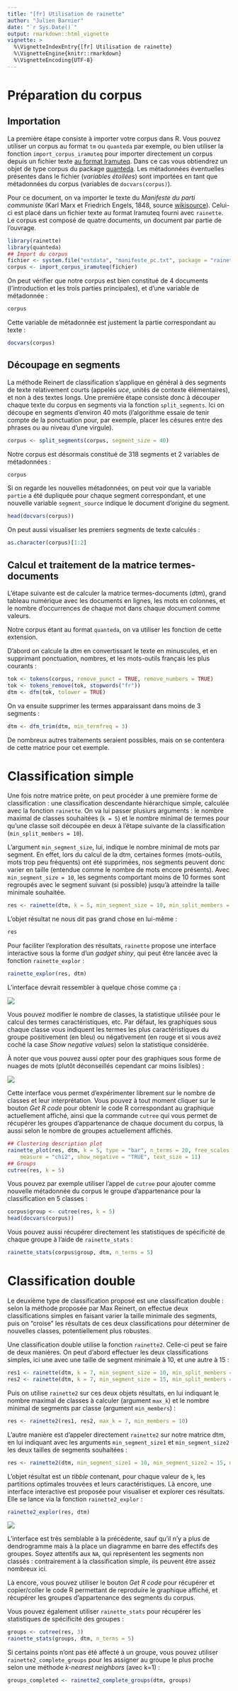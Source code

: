 ```yaml
---
title: "[fr] Utilisation de rainette"
author: "Julien Barnier"
date: "`r Sys.Date()`"
output: rmarkdown::html_vignette
vignette: >
  %\VignetteIndexEntry{[fr] Utilisation de rainette}
  %\VignetteEngine{knitr::rmarkdown}
  %\VignetteEncoding{UTF-8}
---
```


# Préparation du corpus

## Importation

La première étape consiste à importer votre corpus dans R. Vous pouvez utiliser un corpus au format `tm` ou `quanteda` par exemple, ou bien utiliser la fonction `import_corpus_iramuteq` pour importer directement un corpus depuis un fichier texte [au format Iramuteq](http://www.iramuteq.org/documentation/formatage-des-corpus-texte). Dans ce cas vous obtiendrez un objet de type corpus du package [quanteda](https://quanteda.io). Les métadonnées éventuelles présentes dans le fichier (*variables étoilées*) sont importées en tant que métadonnées du corpus (variables de `docvars(corpus)`).

Pour ce document, on va importer le texte du *Manifeste du parti communiste* (Karl Marx et Friedrich Engels, 1848, source [wikisource](https://fr.wikisource.org/wiki/Manifeste_du_parti_communiste/Lafargue)). Celui-ci est placé dans un fichier texte au format Iramuteq fourni avec `rainette`. Le corpus est composé de quatre documents, un document par partie de l'ouvrage.

```r
library(rainette)
library(quanteda)
## Import du corpus
fichier <- system.file("extdata", "manifeste_pc.txt", package = "rainette")
corpus <- import_corpus_iramuteq(fichier)
```

On peut vérifier que notre corpus est bien constitué de 4 documents (l'introduction et les trois parties principales), et d'une variable de métadonnée :

```r
corpus
```

Cette variable de métadonnée est justement la partie correspondant au texte :

```r
docvars(corpus)
```


## Découpage en segments

La méthode Reinert de classification s'applique en général à des segments de texte relativement courts (appelés *uce*, unités de contexte élémentaires), et non à des textes longs. Une première étape consiste donc à découper chaque texte du corpus en segments via la fonction `split_segments`. Ici on découpe en segments d'environ 40 mots (l'algorithme essaie de tenir compte de la ponctuation pour, par exemple, placer les césures entre des phrases ou au niveau d'une virgule).

```r
corpus <- split_segments(corpus, segment_size = 40)
```

Notre corpus est désormais constitué de 318 segments et 2 variables de métadonnées :

```r
corpus
```

Si on regarde les nouvelles métadonnées, on peut voir que la variable `partie` a été dupliquée pour chaque segment correspondant, et une nouvelle variable `segment_source` indique le document d'origine du segment.

```r
head(docvars(corpus))
```

On peut aussi visualiser les premiers segments de texte calculés :

```r
as.character(corpus)[1:2]
```


## Calcul et traitement de la matrice termes-documents

L'étape suivante est de calculer la matrice termes-documents (*dtm*), grand tableau numérique avec les documents en lignes, les mots en colonnes, et le nombre d'occurrences de chaque mot dans chaque document comme valeurs.

Notre corpus étant au format `quanteda`, on va utiliser les fonction de cette extension.

D'abord on calcule la *dtm* en convertissant le texte en minuscules, et en supprimant ponctuation, nombres, et les mots-outils français les plus courants :

```r
tok <- tokens(corpus, remove_punct = TRUE, remove_numbers = TRUE)
tok <- tokens_remove(tok, stopwords("fr"))
dtm <- dfm(tok, tolower = TRUE)
```

On va ensuite supprimer les termes apparaissant dans moins de 3 segments :

```r
dtm <- dfm_trim(dtm, min_termfreq = 3)
```

De nombreux autres traitements seraient possibles, mais on se contentera de cette matrice pour cet exemple.


# Classification simple

Une fois notre matrice prête, on peut procéder à une première forme de classification : une classification descendante hiérarchique simple, calculée avec la fonction `rainette`. On va lui passer plusiurs arguments : le nombre maximal de classes souhaitées (`k = 5`) et le nombre minimal de termes pour qu'une classe soit découpée en deux à l'étape suivante de la classification (`min_split_members = 10`).

L'argument `min_segment_size`, lui, indique le nombre minimal de mots par segment. En effet, lors du calcul de la dtm, certaines formes (mots-outils, mots trop peu fréquents) ont été supprimées, nos segments peuvent donc varier en taille (entendue comme le nombre de mots encore présents). Avec `min_segment_size = 10`, les segments comportant moins de 10 formes sont regroupés avec le segment suivant (si possible) jusqu'à atteindre la taille minimale souhaitée.

```r
res <- rainette(dtm, k = 5, min_segment_size = 10, min_split_members = 10)
```

L'objet résultat ne nous dit pas grand chose en lui-même :

```r
res
```

Pour faciliter l'exploration des résultats, `rainette` propose une interface interactive sous la forme d'un *gadget shiny*, qui peut être lancée avec la fonction `rainette_explor` :

```r
rainette_explor(res, dtm)
```

L'interface devrait ressembler à quelque chose comme ça :

![](rainette_explor_pc.png)

Vous pouvez modifier le nombre de classes, la statistique utilisée pour le calcul des termes caractéristiques, etc. Par défaut, les graphiques sous chaque classe vous indiquent les termes les plus caractéristiques du groupe positivement (en bleu) ou négativement (en rouge et si vous avez coché la case *Show negative values*) selon la statistique considérée.

À noter que vous pouvez aussi opter pour des graphiques sous forme de nuages de mots (plutôt déconseillés cependant car moins lisibles) :

![](rainette_explor_pc_cloud.png)

Cette interface vous permet d'expérimenter librement sur le nombre de classes et leur interprétation. Vous pouvez à tout moment cliquer sur le bouton *Get R code* pour obtenir le code R correspondant au graphique actuellement affiché, ainsi que la commande `cutree` qui vous permet de récupérer les groupes d'appartenance de chaque document du corpus, là aussi selon le nombre de groupes actuellement affichés.

```r
## Clustering description plot
rainette_plot(res, dtm, k = 5, type = "bar", n_terms = 20, free_scales = FALSE,
    measure = "chi2", show_negative = "TRUE", text_size = 11)
## Groups
cutree(res, k = 5)
```

Vous pouvez par exemple utiliser l'appel de `cutree` pour ajouter comme nouvelle métadonnée du corpus le groupe d'appartenance pour la classification en 5 classes :

```r
corpus$group <- cutree(res, k = 5)
head(docvars(corpus))
```

Vous pouvez aussi récupérer directement les statistiques de spécificité de chaque groupe à l'aide de `rainette_stats` :

```r
rainette_stats(corpus$group, dtm, n_terms = 5)
```



# Classification double

Le deuxième type de classification proposé est une classification double : selon la méthode proposée par Max Reinert, on effectue deux classifications simples en faisant varier la taille minimale des segments, puis on "croise" les résultats de ces deux classifications pour déterminer de nouvelles classes, potentiellement plus robustes.

Une classification double utilise la fonction `rainette2`. Celle-ci peut se faire de deux manières. On peut d'abord effectuer les deux classifications simples, ici une avec une taille de segment minimale à 10, et une autre à 15 :

```r
res1 <- rainette(dtm, k = 7, min_segment_size = 10, min_split_members = 10)
res2 <- rainette(dtm, k = 7, min_segment_size = 15, min_split_members = 10)
```

Puis on utilise `rainette2` sur ces deux objets résultats, en lui indiquant le nombre maximal de classes à calculer (argument `max_k`) et le nombre minimal de segments par classe (argument `min_members`) :

```r
res <- rainette2(res1, res2, max_k = 7, min_members = 10)
```

L'autre manière est d'appeler directement `rainette2` sur notre matrice dtm, en lui indiquant avec les arguments `min_segment_size1` et `min_segment_size2` les deux tailles de segments souhaitées :

```r
res <- rainette2(dtm, min_segment_size1 = 10, min_segment_size2 = 15, max_k = 7, min_members = 10)
```

L'objet résultat est un *tibble* contenant, pour chaque valeur de `k`, les partitions optimales trouvées et leurs caractéristiques. Là encore, une interface interactive est proposée pour visualiser et explorer ces résultats. Elle se lance via la fonction `rainette2_explor` :

```r
rainette2_explor(res, dtm)
```

![](rainette2_explor.png)

L'interface est très semblable à la précédente, sauf qu'il n'y a plus de dendrogramme mais à la place un diagramme en barre des effectifs des groupes. Soyez attentifs aux `NA`, qui représentent les segments non classés : contrairement à la classification simple, ils peuvent être assez nombreux ici.

Là encore, vous pouvez utiliser le bouton *Get R code* pour récupérer et copier/coller le code R permettant de reproduire le graphique affiché, et récupérer les groupes d'appartenance des segments du corpus.

Vous pouvez également utiliser `rainette_stats` pour récupérer les statistiques de spécificité des groupes :

```r
groups <- cutree(res, 3)
rainette_stats(groups, dtm, n_terms = 5)
```

Si certains points n'ont pas été affecté à un groupe, vous pouvez utiliser `rainette2_complete_groups` pour les assigner au groupe le plus proche selon une méthode _k-nearest neighbors_  (avec k=1) :

```r
groups_completed <- rainette2_complete_groups(dtm, groups)
```


